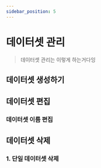 ```yaml
---
sidebar_position: 5
---
```


# 데이터셋 관리

> 데이터셋 관리는 이렇게 하는거다잉

## 데이터셋 생성하기

## 데이터셋 편집

### 데이터셋 이름 편집

## 데이터셋 삭제

### 1. 단일 데이터셋 삭제
